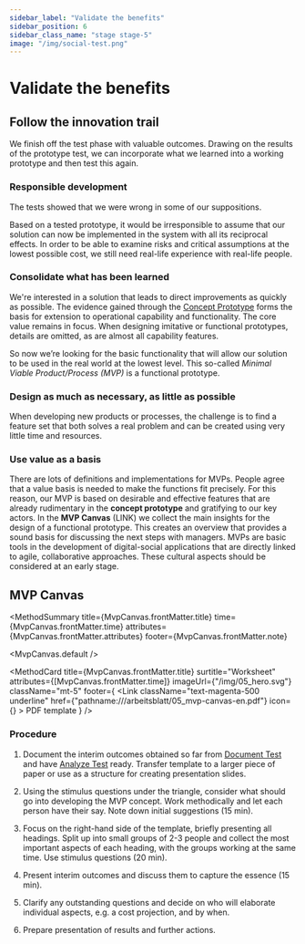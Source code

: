 ```yaml
---
sidebar_label: "Validate the benefits"
sidebar_position: 6
sidebar_class_name: "stage stage-5"
image: "/img/social-test.png"
---
```



# Validate the benefits

## Follow the innovation trail

We finish off the test phase with valuable outcomes. Drawing on the results of the prototype test, we can incorporate what we learned into a working prototype and then test this again.

### Responsible development

The tests showed that we were wrong in some of our suppositions.

Based on a tested prototype, it would be irresponsible to assume that our solution can now be implemented in the system with all its reciprocal effects. In order to be able to examine risks and critical assumptions at the lowest possible cost, we still need real-life experience with real-life people.

### Consolidate what has been learned

We're interested in a solution that leads to direct improvements as quickly as possible. The evidence gained through the [Concept Prototype](/en/buch/erproben/prototypen-erstellen#concept-prototypes) forms the basis for extension to operational capability and functionality. The core value remains in focus. When designing imitative or functional prototypes, details are omitted, as are almost all capability features.

So now we’re looking for the basic functionality that will allow our solution to be used in the real world at the lowest level. This so-called _Minimal Viable Product/Process (MVP)_ is a functional prototype.

### Design as much as necessary, as little as possible

When developing new products or processes, the challenge is to find a feature set that both solves a real problem and can be created using very little time and resources.

### Use value as a basis

There are lots of definitions and implementations for MVPs. People agree that a value basis is needed to make the functions fit precisely. For this reason, our MVP is based on desirable and effective features that are already rudimentary in the **concept prototype** and gratifying to our key actors. In the **MVP Canvas** (LINK) we collect the main insights for the design of a functional prototype. This creates an overview that provides a sound basis for discussing the next steps with managers. MVPs are basic tools in the development of digital-social applications that are directly linked to agile, collaborative approaches. These cultural aspects should be considered at an early stage.

## MVP Canvas

<MethodSummary
  title={MvpCanvas.frontMatter.title}
  time={MvpCanvas.frontMatter.time}
  attributes={MvpCanvas.frontMatter.attributes}
  footer={MvpCanvas.frontMatter.note}
>
  <MvpCanvas.default />
</MethodSummary>

<MethodCard
  title={MvpCanvas.frontMatter.title}
  surtitle="Worksheet"
  attributes={[MvpCanvas.frontMatter.time]}
  imageUrl={"/img/05_hero.svg"}
  className="mt-5"
  footer={
    <Link
      className="text-magenta-500 underline"
      href={"pathname:///arbeitsblatt/05_mvp-canvas-en.pdf"}
      icon={<EditIcon className="w-3 h-3 text-inherit" />}
    >
      PDF template
    </Link>
  }
/>

### Procedure

1. Document the interim outcomes obtained so far from [Document Test](/en/buch/erproben/ausprobieren-lassen#document-test) and have [Analyze Test](/en/buch/erproben/lernen-anpassen#analyze-test) ready. Transfer template to a larger piece of paper or use as a structure for creating presentation slides.

2. Using the stimulus questions under the triangle, consider what should go into developing the MVP concept. Work methodically and let each person have their say. Note down initial suggestions (15 min).

3. Focus on the right-hand side of the template, briefly presenting all headings. Split up into small groups of 2-3 people and collect the most important aspects of each heading, with the groups working at the same time. Use stimulus questions (20 min).

4. Present interim outcomes and discuss them to capture the essence (15 min).

5. Clarify any outstanding questions and decide on who will elaborate individual aspects, e.g. a cost projection, and by when.

6. Prepare presentation of results and further actions.
